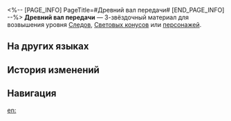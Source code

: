<%-- [PAGE_INFO]
PageTitle=#Древний вал передачи#
[END_PAGE_INFO] --%>
{{Предмет Инфобокс
|id          = 112012
|Изображение = Предмет Древний вал передачи.png
|Тип         = Материал Следов
|Тип2        = Материал возвышения персонажа
|Инвентарь   = Материалы улучшения
|Редкость    = 3
|Эффект      = 
|Описание    = Вал передачи, оставшийся от Старого света. Обычный материал для усиления.
|Источник1   = [[Автоматоны на уровне Равновесия 2 или выше]]
|Источник2   = [[Универсальная машина для синтеза: Синтез материалов]]
|Источник3   = [[Противники в Расходящейся вселенной]]
|Источник4   = [[Противники в Виртуальной вселенной]]
|Источник5   = [[Универсальная машина для синтеза: Обмен материалов]]
}}
{{Описание|Однажды разобранные высокоточные компоненты уже никогда не могут быть собраны обратно. Даже ветераны технического обслуживания в технологическом отделе Белобога дважды подумали бы, прежде чем взяться за дело.<br /><br />''«Ты дурак, Синие мундиры дадут за это всего несколько консервов. Отнеси это боссу Сварогу, и ты больше не будешь ни в чём нуждаться».''}}
'''Древний вал передачи''' — 3-звёздочный материал для возвышения уровня [[Следы|Следов]], [[Световые конусы|Световых конусов]] или [[Персонажи|персонажей]].

==На других языках==
{{На других языках
|en   = Ancient Spindle
|zhs  = 古代转轴
|zht  = 古代轉軸
|ja   = 古代シャフト
|ko   = 고대 전동축
|es   = Eje antiguo
|fr   = Ancien essieu
|ru   = Древний вал передачи
|th   = Ancient Spindle
|vi   = Trục Xoay Cổ Xưa
|de   = Uralte Spindel
|id   = Ancient Spindle
|pt   = Eixo Antigo
}}

==История изменений==
{{История изменений|3.5}}

==Навигация==
{{Материалы улучшения Навбокс}}

[[en:]]